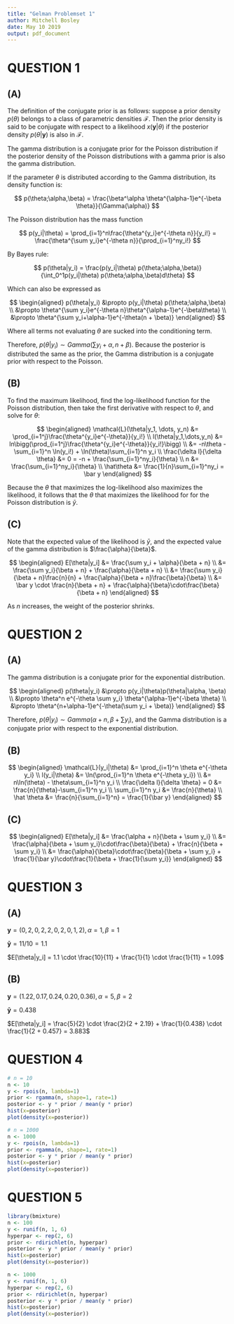 ```yaml
---
title: "Gelman Problemset 1"
author: Mitchell Bosley
date: May 10 2019
output: pdf_document
---
```


# QUESTION 1

## (A)

The definition of the conjugate prior is as follows: suppose a prior density $p(\theta)$ belongs to a class of parametric densities $\mathcal{F}$. Then the prior density is said to be conjugate with respect to a likelihood $x(\mathbf{y}|\theta)$ if the posterior density $p(\theta|\mathbf{y})$ is also in $\mathcal{F}$.

The gamma distribution is a conjugate prior for the Poisson distribution if the posterior density of the Poisson distributions with a gamma prior is also the gamma distribution.

If the parameter $\theta$ is distributed according to the Gamma distribution, its density function is:

$$
p(\theta;\alpha,\beta) = \frac{\beta^\alpha \theta^{\alpha-1}e^{-\beta \theta}}{\Gamma(\alpha)}
$$

The Poisson distribution has the mass function

$$
p(y_i|\theta) = \prod_{i=1}^n\frac{\theta^{y_i}e^{-\theta n}}{y_i!} = \frac{\theta^{\sum y_i}e^{-\theta n}}{\prod_{i=1}^ny_i!}
$$

By Bayes rule:

$$
p(\theta|y_i) = \frac{p(y_i|\theta) p(\theta;\alpha,\beta)}{\int_0^1p(y_i|\theta) p(\theta;\alpha,\beta)d\theta}
$$

Which can also be expressed as

$$
\begin{aligned}
p(\theta|y_i) &\propto p(y_i|\theta) p(\theta;\alpha,\beta) \\
&\propto \theta^{\sum y_i}e^{-\theta n}\theta^{\alpha-1}e^{-\beta\theta} \\
&\propto \theta^{\sum y_i+\alpha-1}e^{-\theta(n + \beta)}
\end{aligned}
$$

Where all terms not evaluating $\theta$ are sucked into the conditioning term.

Therefore, $p(\theta|y_i) \sim Gamma(\sum y_i + \alpha, n + \beta)$. Because the posterior is distributed the same as the prior, the Gamma distribution is a conjugate prior with respect to the Poisson.

## (B)

To find the maximum likelihood, find the log-likelihood function for the Poisson distribution, then take the first derivative with respect to $\theta$, and solve for $\theta$: 

$$
\begin{aligned}
\mathcal{L}(\theta|y_1, \dots, y_n) &= \prod_{i=1^j}\frac{\theta^{y_i}e^{-\theta}}{y_i!} \\
l(\theta|y_1,\dots,y_n) &= ln\bigg(\prod_{i=1^j}\frac{\theta^{y_i}e^{-\theta}}{y_i!}\bigg) \\
&= -n\theta - \sum_{i=1}^n \ln(y_i!) + \ln(\theta)\sum_{i=1}^n y_i \\
\frac{\delta l}{\delta \theta} &= 0 = -n + \frac{\sum_{i=1}^ny_i}{\theta} \\
n &= \frac{\sum_{i=1}^ny_i}{\theta} \\
\hat\theta &= \frac{1}{n}\sum_{i=1}^ny_i = \bar y
\end{aligned}
$$

Because the $\theta$ that maximizes the log-likelihood also maximizes the likelihood, it follows that the $\theta$ that maximizes the likelihood for for the Poisson distribution is $\bar y$.

## (C)

Note that the expected value of the likelihood is $\bar y$, and the expected value of the gamma distribution is $\frac{\alpha}{\beta}$. 

$$
\begin{aligned}
E[\theta|y_i] &= \frac{\sum y_i + \alpha}{\beta + n} \\
&= \frac{\sum y_i}{\beta + n} + \frac{\alpha}{\beta + n} \\
&= \frac{\sum y_i}{\beta + n}\frac{n}{n} + \frac{\alpha}{\beta + n}\frac{\beta}{\beta} \\
&= \bar y \cdot \frac{n}{\beta + n} + \frac{\alpha}{\beta}\cdot\frac{\beta}{\beta + n}
\end{aligned} 
$$

As $n$ increases, the weight of the posterior shrinks.

# QUESTION 2

## (A)

The gamma distribution is a conjugate prior for the exponential distribution.

$$
\begin{aligned}
p(\theta|y_i) &\propto p(y_i|\theta)p(\theta|\alpha, \beta) \\ 
&\propto \theta^n e^{-\theta \sum y_i} \theta^{\alpha-1}e^{-\beta \theta} \\
&\propto \theta^{n+\alpha-1}e^{-\theta(\sum y_i + \beta)}
\end{aligned}
$$

Therefore, $p(\theta|y_i) \sim Gamma(\alpha + n, \beta + \sum y_i)$, and the Gamma distribution is a conjugate prior with respect to the exponential distribution.

## (B)

$$
\begin{aligned}
\mathcal{L}(y_i|\theta) &= \prod_{i=1}^n \theta e^{-\theta y_i} \\
l(y_i|\theta) &= \ln(\prod_{i=1}^n \theta e^{-\theta y_i}) \\
&= n\ln(\theta) - \theta\sum_{i=1}^n y_i \\
\frac{\delta l}{\delta \theta} = 0 &= \frac{n}{\theta}-\sum_{i=1}^n y_i \\
\sum_{i=1}^n y_i &= \frac{n}{\theta} \\
\hat \theta &= \frac{n}{\sum_{i=1}^n} = \frac{1}{\bar y}
\end{aligned}
$$

## (C)

$$
\begin{aligned}
E[\theta|y_i] &= \frac{\alpha + n}{\beta + \sum y_i} \\
&= \frac{\alpha}{\beta + \sum y_i}\cdot\frac{\beta}{\beta} + \frac{n}{\beta + \sum y_i} \\
&= \frac{\alpha}{\beta}\cdot\frac{\beta}{\beta + \sum y_i} + \frac{1}{\bar y}\cdot\frac{1}{\beta + \frac{1}{\sum y_i}}
\end{aligned}
$$

# QUESTION 3

## (A)

$\mathbf{y} = (0, 2, 0, 2, 2, 0, 2, 0, 1, 2), \alpha = 1, \beta = 1$
 
$\mathbf{\bar y} = 11/10 = 1.1$

$E[\theta|y_i] = 1.1 \cdot \frac{10}{11} + \frac{1}{1} \cdot \frac{1}{11} = 1.09$

## (B)

$\mathbf{y} = (1.22, 0.17, 0.24, 0.20, 0.36), \alpha = 5, \beta = 2$

$\mathbf{\bar y} = 0.438$

$E[\theta|y_i] = \frac{5}{2} \cdot \frac{2}{2 + 2.19} + \frac{1}{0.438} \cdot \frac{1}{2 + 0.457} = 3.883$

# QUESTION 4

```r
# n = 10
n <- 10
y <- rpois(n, lambda=1)
prior <- rgamma(n, shape=1, rate=1)
posterior <- y * prior / mean(y * prior)
hist(x=posterior)
plot(density(x=posterior))

# n = 1000
n <- 1000
y <- rpois(n, lambda=1)
prior <- rgamma(n, shape=1, rate=1)
posterior <- y * prior / mean(y * prior)
hist(x=posterior)
plot(density(x=posterior))
```

# QUESTION 5

```r
library(bmixture)
n <- 100
y <- runif(n, 1, 6)
hyperpar <- rep(2, 6)
prior <- rdirichlet(n, hyperpar)
posterior <- y * prior / mean(y * prior)
hist(x=posterior)
plot(density(x=posterior))

n <- 1000
y <- runif(n, 1, 6)
hyperpar <- rep(2, 6)
prior <- rdirichlet(n, hyperpar)
posterior <- y * prior / mean(y * prior)
hist(x=posterior)
plot(density(x=posterior))
```

